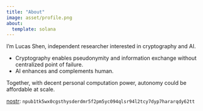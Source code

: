 ```yaml
---
title: "About"
image: asset/profile.png
about:
  template: solana
---
```


I'm Lucas Shen, independent researcher interested in cryptography and AI.

- Cryptography enables pseudonymity and information exchange without centralized point of failure.  
- AI enhances and complements human.  

Together, with decent personal computation power, autonomy could be affordable at scale.

[nostr](https://github.com/nostr-protocol/nostr): `npub1tk5wx0cgsthysderdmr5f2pm5yc094qlsr94l2tcy7dyp7hararqdy62tt`

